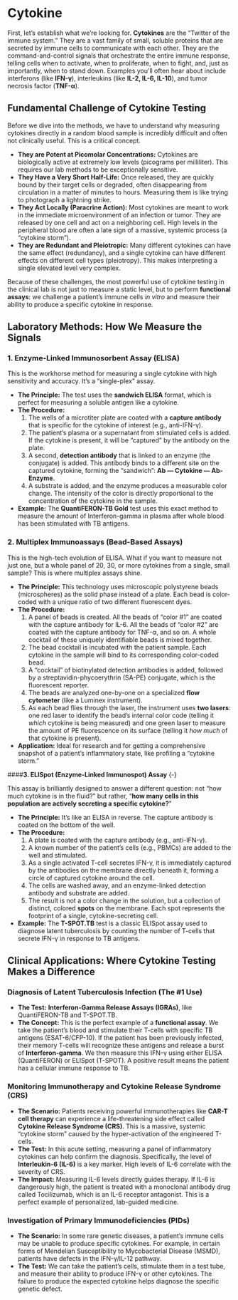 # Cytokine {-}

First, let's establish what we're looking for. **Cytokines** are the "Twitter of the immune system." They are a vast family of small, soluble proteins that are secreted by immune cells to communicate with each other. They are the command-and-control signals that orchestrate the entire immune response, telling cells when to activate, when to proliferate, when to fight, and, just as importantly, when to stand down. Examples you'll often hear about include interferons (like **IFN-γ**), interleukins (like **IL-2, IL-6, IL-10**), and tumor necrosis factor (**TNF-α**).

## **Fundamental Challenge of Cytokine Testing** {-}

Before we dive into the methods, we have to understand why measuring cytokines directly in a random blood sample is incredibly difficult and often not clinically useful. This is a critical concept.

*   **They are Potent at Picomolar Concentrations:** Cytokines are biologically active at extremely low levels (picograms per milliliter). This requires our lab methods to be exceptionally sensitive.
*   **They Have a Very Short Half-Life:** Once released, they are quickly bound by their target cells or degraded, often disappearing from circulation in a matter of minutes to hours. Measuring them is like trying to photograph a lightning strike.
*   **They Act Locally (Paracrine Action):** Most cytokines are meant to work in the immediate microenvironment of an infection or tumor. They are released by one cell and act on a neighboring cell. High levels in the peripheral blood are often a late sign of a massive, systemic process (a "cytokine storm").
*   **They are Redundant and Pleiotropic:** Many different cytokines can have the same effect (redundancy), and a single cytokine can have different effects on different cell types (pleiotropy). This makes interpreting a single elevated level very complex.

Because of these challenges, the most powerful use of cytokine testing in the clinical lab is not just to measure a static level, but to perform **functional assays**: we challenge a patient's immune cells *in vitro* and measure their ability to produce a specific cytokine in response.

## **Laboratory Methods: How We Measure the Signals** {-}

### **1. Enzyme-Linked Immunosorbent Assay (ELISA)** {-}

This is the workhorse method for measuring a single cytokine with high sensitivity and accuracy. It's a "single-plex" assay.

*   **The Principle:** The test uses the **sandwich ELISA** format, which is perfect for measuring a soluble antigen like a cytokine.
*   **The Procedure:**
    1.  The wells of a microtiter plate are coated with a **capture antibody** that is specific for the cytokine of interest (e.g., anti-IFN-γ).
    2.  The patient's plasma or a supernatant from stimulated cells is added. If the cytokine is present, it will be "captured" by the antibody on the plate.
    3.  A second, **detection antibody** that is linked to an enzyme (the conjugate) is added. This antibody binds to a different site on the captured cytokine, forming the "sandwich": **Ab — Cytokine — Ab-Enzyme**.
    4.  A substrate is added, and the enzyme produces a measurable color change. The intensity of the color is directly proportional to the concentration of the cytokine in the sample.
*   **Example:** The **QuantiFERON-TB Gold** test uses this exact method to measure the amount of Interferon-gamma in plasma after whole blood has been stimulated with TB antigens.

### **2. Multiplex Immunoassays (Bead-Based Assays)** {-}

This is the high-tech evolution of ELISA. What if you want to measure not just one, but a whole panel of 20, 30, or more cytokines from a single, small sample? This is where multiplex assays shine.

*   **The Principle:** This technology uses microscopic polystyrene beads (microspheres) as the solid phase instead of a plate. Each bead is color-coded with a unique ratio of two different fluorescent dyes.
*   **The Procedure:**
    1.  A panel of beads is created. All the beads of "color #1" are coated with the capture antibody for IL-6. All the beads of "color #2" are coated with the capture antibody for TNF-α, and so on. A whole cocktail of these uniquely identifiable beads is mixed together.
    2.  The bead cocktail is incubated with the patient sample. Each cytokine in the sample will bind to its corresponding color-coded bead.
    3.  A "cocktail" of biotinylated detection antibodies is added, followed by a streptavidin-phycoerythrin (SA-PE) conjugate, which is the fluorescent reporter.
    4.  The beads are analyzed one-by-one on a specialized **flow cytometer** (like a Luminex instrument).
    5.  As each bead flies through the laser, the instrument uses **two lasers**: one red laser to identify the bead's internal color code (telling it *which* cytokine is being measured) and one green laser to measure the amount of PE fluorescence on its surface (telling it *how much* of that cytokine is present).
*   **Application:** Ideal for research and for getting a comprehensive snapshot of a patient's inflammatory state, like profiling a "cytokine storm."

####**3. ELISpot (Enzyme-Linked Immunospot) Assay** {-}

This assay is brilliantly designed to answer a different question: not "how much cytokine is in the fluid?" but rather, "**how many cells in this population are actively secreting a specific cytokine?**"

*   **The Principle:** It's like an ELISA in reverse. The capture antibody is coated on the bottom of the well.
*   **The Procedure:**
    1.  A plate is coated with the capture antibody (e.g., anti-IFN-γ).
    2.  A known number of the patient's cells (e.g., PBMCs) are added to the well and stimulated.
    3.  As a single activated T-cell secretes IFN-γ, it is immediately captured by the antibodies on the membrane directly beneath it, forming a circle of captured cytokine around the cell.
    4.  The cells are washed away, and an enzyme-linked detection antibody and substrate are added.
    5.  The result is not a color change in the solution, but a collection of distinct, colored **spots** on the membrane. Each spot represents the footprint of a single, cytokine-secreting cell.
*   **Example:** The **T-SPOT.TB** test is a classic ELISpot assay used to diagnose latent tuberculosis by counting the number of T-cells that secrete IFN-γ in response to TB antigens.

## **Clinical Applications: Where Cytokine Testing Makes a Difference** {-}

### **Diagnosis of Latent Tuberculosis Infection (The #1 Use)** {-}

*   **The Test:** **Interferon-Gamma Release Assays (IGRAs)**, like QuantiFERON-TB and T-SPOT.TB.
*   **The Concept:** This is the perfect example of a **functional assay**. We take the patient's blood and stimulate their T-cells with specific TB antigens (ESAT-6/CFP-10). If the patient has been previously infected, their memory T-cells will recognize these antigens and release a burst of **Interferon-gamma**. We then measure this IFN-γ using either ELISA (QuantiFERON) or ELISpot (T-SPOT). A positive result means the patient has a cellular immune response to TB.

### **Monitoring Immunotherapy and Cytokine Release Syndrome (CRS)** {-}

*   **The Scenario:** Patients receiving powerful immunotherapies like **CAR-T cell therapy** can experience a life-threatening side effect called **Cytokine Release Syndrome (CRS)**. This is a massive, systemic "cytokine storm" caused by the hyper-activation of the engineered T-cells.
*   **The Test:** In this acute setting, measuring a panel of inflammatory cytokines can help confirm the diagnosis. Specifically, the level of **Interleukin-6 (IL-6)** is a key marker. High levels of IL-6 correlate with the severity of CRS.
*   **The Impact:** Measuring IL-6 levels directly guides therapy. If IL-6 is dangerously high, the patient is treated with a monoclonal antibody drug called Tocilizumab, which is an IL-6 receptor antagonist. This is a perfect example of personalized, lab-guided medicine.

### **Investigation of Primary Immunodeficiencies (PIDs)** {-}

*   **The Scenario:** In some rare genetic diseases, a patient's immune cells may be unable to produce specific cytokines. For example, in certain forms of Mendelian Susceptibility to Mycobacterial Disease (MSMD), patients have defects in the IFN-γ/IL-12 pathway.
*   **The Test:** We can take the patient's cells, stimulate them in a test tube, and measure their ability to produce IFN-γ or other cytokines. The failure to produce the expected cytokine helps diagnose the specific genetic defect.

